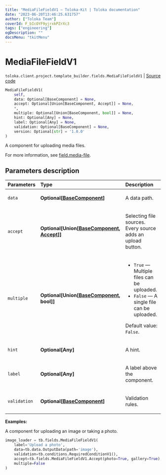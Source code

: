 ```yaml
---
title: "MediaFileFieldV1 — Toloka-Kit | Toloka documentation"
date: "2023-06-20T13:46:25.631757"
author: ["Toloka Team"]
coverId: F_bIcOYF9yjrxkPZrXc3
tags: ["engineering"]
ogDescription: ""
docsMenu: "tkitMenu"
---
```


# MediaFileFieldV1

`toloka.client.project.template_builder.fields.MediaFileFieldV1` | [Source code](https://github.com/Toloka/toloka-kit/blob/v1.2.0/src/client/project/template_builder/fields.py#L332)

```python
MediaFileFieldV1(
    self,
    data: Optional[BaseComponent] = None,
    accept: Optional[Union[BaseComponent, Accept]] = None,
    *,
    multiple: Optional[Union[BaseComponent, bool]] = None,
    hint: Optional[Any] = None,
    label: Optional[Any] = None,
    validation: Optional[BaseComponent] = None,
    version: Optional[str] = '1.0.0'
)
```

A component for uploading media files.

For more information, see [field.media-file](/docs/template-builder/reference/field.media-file).

## Parameters description

| Parameters | Type | Description |
| :----------| :----| :-----------|
`data`|**Optional\[[BaseComponent](/docs/toloka-kit/reference/toloka.client.project.template_builder.base.BaseComponent)\]**|<p>A data path.</p>
`accept`|**Optional\[Union\[[BaseComponent](/docs/toloka-kit/reference/toloka.client.project.template_builder.base.BaseComponent), [Accept](/docs/toloka-kit/reference/toloka.client.project.template_builder.fields.MediaFileFieldV1.Accept)\]\]**|<p>Selecting file sources. Every source adds an upload button.</p>
`multiple`|**Optional\[Union\[[BaseComponent](/docs/toloka-kit/reference/toloka.client.project.template_builder.base.BaseComponent), bool\]\]**|<ul> <li>`True` — Multiple files can be uploaded.</li> <li>`False` — A single file can be uploaded.</li> </ul> <p></p><p>Default value: `False`.</p>
`hint`|**Optional\[Any\]**|<p>A hint.</p>
`label`|**Optional\[Any\]**|<p>A label above the component.</p>
`validation`|**Optional\[[BaseComponent](/docs/toloka-kit/reference/toloka.client.project.template_builder.base.BaseComponent)\]**|<p>Validation rules.</p>

**Examples:**

A component for uploading an image or taking a photo.

```python
image_loader = tb.fields.MediaFileFieldV1(
    label='Upload a photo',
    data=tb.data.OutputData(path='image'),
    validation=tb.conditions.RequiredConditionV1(),
    accept=tb.fields.MediaFileFieldV1.Accept(photo=True, gallery=True),
    multiple=False
)
```